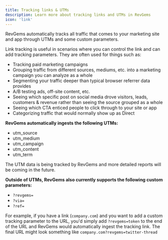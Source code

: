 ```yaml
---
title: Tracking links & UTMs
description: Learn more about tracking links and UTMs in RevGems
icon: 'link'
---
```


RevGems automatically tracks all traffic that comes to your marketing site and app through UTMs and some custom parameters.

Link tracking is useful in scenarios where you can control the link and can add tracking parameters. They are often used for things such as:

- Tracking paid marketing campaigns
- Grouping traffic from different sources, mediums, etc. into a marketing campaign you can analyze as a whole
- Segmenting your traffic deeper than typical browser referrer data provides
- A/B testing ads, off-site content, etc.
- Seeing which specific post on social media drove visitors, leads, customers & revenue rather than seeing the source grouped as a whole
- Seeing which CTA enticed people to click through to your site or app
- Categorizing traffic that would normally show up as Direct

**RevGems automatically ingests the following UTMs:**

- utm_source
- utm_medium
- utm_campaign
- utm_content
- utm_term

The UTM data is being tracked by RevGems and more detailed reports will be coming in the future.

**Outside of UTMs, RevGems also currently supports the following custom parameters:**

- `?revgems=`
- `?via=`
- `?ref=`

For example, if you have a link (`company.com`) and you want to add a custom tracking parameter to the URL, you'd simply add `?revgems=token` to the end of the URL and RevGems would automatically ingest the tracking link. The final URL might look something like `company.com?revgems=twitter-thread`
